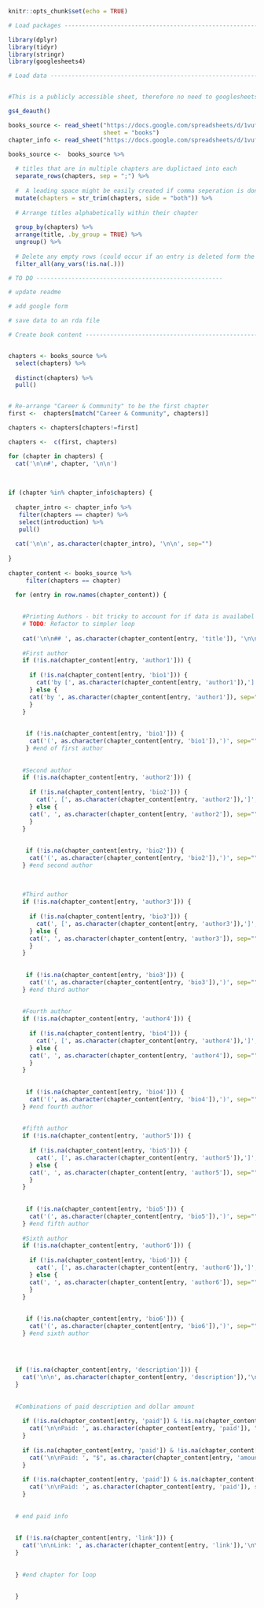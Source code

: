 ```r
knitr::opts_chunk$set(echo = TRUE)
```

```r
# Load packages -----------------------------------------------------------

library(dplyr)
library(tidyr)
library(stringr)
library(googlesheets4)

```




```r
# Load data ---------------------------------------------------------------


#This is a publicly accessible sheet, therefore no need to googlesheets4 authorisation

gs4_deauth()

books_source <- read_sheet("https://docs.google.com/spreadsheets/d/1vufdtrIzF5wbkWZUG_HGIBAXpT1C4joPx2qTh5aYzDg",
                           sheet = "books")
chapter_info <- read_sheet("https://docs.google.com/spreadsheets/d/1vufdtrIzF5wbkWZUG_HGIBAXpT1C4joPx2qTh5aYzDg/edit#gid=477753205", sheet="chapter_info")
```


```r

books_source <-  books_source %>% 
  
  # titles that are in multiple chapters are duplictaed into each
  separate_rows(chapters, sep = ";") %>% 
  
  #  A leading space might be easily created if comma seperation is done, so this removes it
  mutate(chapters = str_trim(chapters, side = "both")) %>% 
  
  # Arrange titles alphabetically within their chapter
  
  group_by(chapters) %>% 
  arrange(title, .by_group = TRUE) %>% 
  ungroup() %>% 
  
  # Delete any empty rows (could occur if an entry is deleted form the google sheet)
  filter_all(any_vars(!is.na(.)))  

```



```r
# TO DO -----------------------------------------------------

# update readme

# add google form

# save data to an rda file


```



```r
# Create book content -----------------------------------------------------


chapters <- books_source %>% 
  select(chapters) %>%
  
  distinct(chapters) %>% 
  pull() 


# Re-arrange "Career & Community" to be the first chapter
first <-  chapters[match("Career & Community", chapters)]

chapters <- chapters[chapters!=first]

chapters <-  c(first, chapters)

```




```r


for (chapter in chapters) {
  cat('\n\n#', chapter, '\n\n')
 
 
  
if (chapter %in% chapter_info$chapters) {
  
  chapter_intro <- chapter_info %>% 
   filter(chapters == chapter) %>% 
   select(introduction) %>% 
   pull()
  
  cat('\n\n', as.character(chapter_intro), '\n\n', sep="")
    
}  
  
chapter_content <- books_source %>% 
     filter(chapters == chapter)

  for (entry in row.names(chapter_content)) {
    
    
    #Printing Authors - bit tricky to account for if data is availabel or not, and if a link is availabel or not. 
    # TODO: Refactor to simpler loop
    
    cat('\n\n## ', as.character(chapter_content[entry, 'title']), '\n\n', sep="")
    
    #First author
    if (!is.na(chapter_content[entry, 'author1'])) {
      
      if (!is.na(chapter_content[entry, 'bio1'])) {
        cat('by [', as.character(chapter_content[entry, 'author1']),']', sep="")
      } else {
      cat('by ', as.character(chapter_content[entry, 'author1']), sep="")
      }
    }
    
      
     if (!is.na(chapter_content[entry, 'bio1'])) {
      cat('(', as.character(chapter_content[entry, 'bio1']),')', sep="")
     } #end of first author
    
    
    #Second author
    if (!is.na(chapter_content[entry, 'author2'])) {
      
      if (!is.na(chapter_content[entry, 'bio2'])) {
        cat(', [', as.character(chapter_content[entry, 'author2']),']', sep="")
      } else {
      cat(', ', as.character(chapter_content[entry, 'author2']), sep="")
      }
    }
    
      
     if (!is.na(chapter_content[entry, 'bio2'])) {
      cat('(', as.character(chapter_content[entry, 'bio2']),')', sep="")
    } #end second author
    
    
    
    #Third author
    if (!is.na(chapter_content[entry, 'author3'])) {
      
      if (!is.na(chapter_content[entry, 'bio3'])) {
        cat(', [', as.character(chapter_content[entry, 'author3']),']', sep="")
      } else {
      cat(', ', as.character(chapter_content[entry, 'author3']), sep="")
      }
    }
    
      
     if (!is.na(chapter_content[entry, 'bio3'])) {
      cat('(', as.character(chapter_content[entry, 'bio3']),')', sep="")
    } #end third author
    
    
    #Fourth author
    if (!is.na(chapter_content[entry, 'author4'])) {
      
      if (!is.na(chapter_content[entry, 'bio4'])) {
        cat(', [', as.character(chapter_content[entry, 'author4']),']', sep="")
      } else {
      cat(', ', as.character(chapter_content[entry, 'author4']), sep="")
      }
    }
    
      
     if (!is.na(chapter_content[entry, 'bio4'])) {
      cat('(', as.character(chapter_content[entry, 'bio4']),')', sep="")
    } #end fourth author
    
    
    #fifth author
    if (!is.na(chapter_content[entry, 'author5'])) {
      
      if (!is.na(chapter_content[entry, 'bio5'])) {
        cat(', [', as.character(chapter_content[entry, 'author5']),']', sep="")
      } else {
      cat(', ', as.character(chapter_content[entry, 'author5']), sep="")
      }
    }
    
      
     if (!is.na(chapter_content[entry, 'bio5'])) {
      cat('(', as.character(chapter_content[entry, 'bio5']),')', sep="")
    } #end fifth author
    
    #Sixth author
    if (!is.na(chapter_content[entry, 'author6'])) {
      
      if (!is.na(chapter_content[entry, 'bio6'])) {
        cat(', [', as.character(chapter_content[entry, 'author6']),']', sep="")
      } else {
      cat(', ', as.character(chapter_content[entry, 'author6']), sep="")
      }
    }
    
      
     if (!is.na(chapter_content[entry, 'bio6'])) {
      cat('(', as.character(chapter_content[entry, 'bio6']),')', sep="")
    } #end sixth author
    
    
    
      
  if (!is.na(chapter_content[entry, 'description'])) {
    cat('\n\n', as.character(chapter_content[entry, 'description']),'\n\n', sep="")   
  }
  
     
  #Combinations of paid description and dollar amount  
  
    if (!is.na(chapter_content[entry, 'paid']) & !is.na(chapter_content[entry, 'amount_usd']) ) {
      cat('\n\nPaid: ', as.character(chapter_content[entry, 'paid']), " $", as.character(chapter_content[entry, 'amount_usd']), sep="") 
    }
    
    if (is.na(chapter_content[entry, 'paid']) & !is.na(chapter_content[entry, 'amount_usd']) ) {
      cat('\n\nPaid: ', "$", as.character(chapter_content[entry, 'amount_usd']), sep="") 
    }
    
    if (!is.na(chapter_content[entry, 'paid']) & is.na(chapter_content[entry, 'amount_usd']) ) {
      cat('\n\nPaid: ', as.character(chapter_content[entry, 'paid']), sep="") 
    }
    
    
  # end paid info
    
    
  if (!is.na(chapter_content[entry, 'link'])) {
    cat('\n\nLink: ', as.character(chapter_content[entry, 'link']),'\n\n', sep="")   
  }
    
    
  } #end chapter for loop
    
    
  }


```



